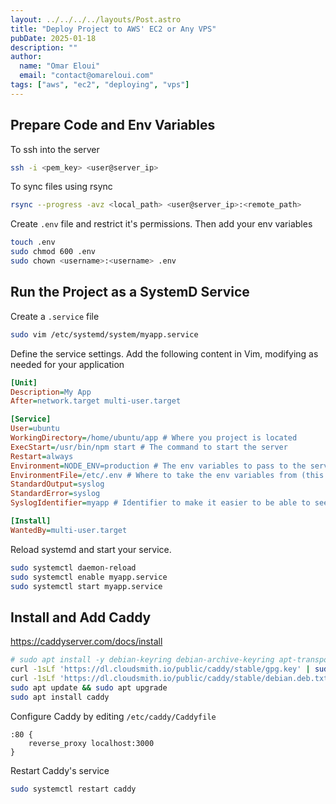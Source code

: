 ```yaml
---
layout: ../../../../layouts/Post.astro
title: "Deploy Project to AWS' EC2 or Any VPS"
pubDate: 2025-01-18
description: ""
author:
  name: "Omar Eloui"
  email: "contact@omareloui.com"
tags: ["aws", "ec2", "deploying", "vps"]
---
```


## Prepare Code and Env Variables

To ssh into the server

```bash /<.+?>/
ssh -i <pem_key> <user@server_ip>
```

To sync files using rsync

```bash /<.+?>/
rsync --progress -avz <local_path> <user@server_ip>:<remote_path>
```

Create `.env` file and restrict it's permissions. Then add your env variables

```bash /<.+?>/
touch .env
sudo chmod 600 .env
sudo chown <username>:<username> .env
```

## Run the Project as a SystemD Service

Create a `.service` file

```bash "myapp"
sudo vim /etc/systemd/system/myapp.service
```

Define the service settings. Add the following content in Vim, modifying as needed for your application

```ini title="myapp.service" //etc/.env|myapp|/home\S*|/usr\S* start|NODE_ENV=production|ubuntu|My.*/
[Unit]
Description=My App
After=network.target multi-user.target

[Service]
User=ubuntu
WorkingDirectory=/home/ubuntu/app # Where you project is located
ExecStart=/usr/bin/npm start # The command to start the server
Restart=always
Environment=NODE_ENV=production # The env variables to pass to the service process
EnvironmentFile=/etc/.env # Where to take the env variables from (this is where you created the `.env` file)
StandardOutput=syslog
StandardError=syslog
SyslogIdentifier=myapp # Identifier to make it easier to be able to see syslogs

[Install]
WantedBy=multi-user.target
```

Reload systemd and start your service.

```bash "myapp"
sudo systemctl daemon-reload
sudo systemctl enable myapp.service
sudo systemctl start myapp.service
```

## Install and Add Caddy

https://caddyserver.com/docs/install

```bash
# sudo apt install -y debian-keyring debian-archive-keyring apt-transport-https curl
curl -1sLf 'https://dl.cloudsmith.io/public/caddy/stable/gpg.key' | sudo gpg --dearmor -o /usr/share/keyrings/caddy-stable-archive-keyring.gpg
curl -1sLf 'https://dl.cloudsmith.io/public/caddy/stable/debian.deb.txt' | sudo tee /etc/apt/sources.list.d/caddy-stable.list
sudo apt update && sudo apt upgrade
sudo apt install caddy
```

Configure Caddy by editing `/etc/caddy/Caddyfile`

```nginx title="/etc/caddy/Caddyfile" "3000"
:80 {
    reverse_proxy localhost:3000
}
```

Restart Caddy's service

```bash
sudo systemctl restart caddy
```
